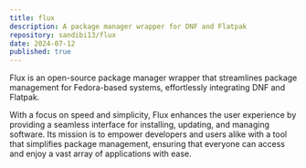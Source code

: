 ```yaml
---
title: flux
description: A package manager wrapper for DNF and Flatpak
repository: sandibi13/flux
date: 2024-07-12
published: true
---
```


Flux is an open-source package manager wrapper that streamlines package management for Fedora-based systems, effortlessly integrating DNF and Flatpak.

With a focus on speed and simplicity, Flux enhances the user experience by providing a seamless interface for installing, updating, and managing software. Its mission is to empower developers and users alike with a tool that simplifies package management, ensuring that everyone can access and enjoy a vast array of applications with ease.
